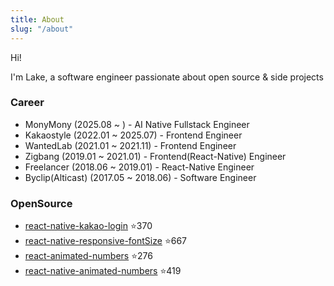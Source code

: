 ```yaml
---
title: About
slug: "/about"
---
```


Hi!

I'm Lake, a software engineer passionate about open source & side projects

### Career

- MonyMony (2025.08 ~ ) - AI Native Fullstack Engineer
- Kakaostyle (2022.01 ~ 2025.07) - Frontend Engineer
- WantedLab (2021.01 ~ 2021.11) - Frontend Engineer
- Zigbang (2019.01 ~ 2021.01) - Frontend(React-Native) Engineer
- Freelancer (2018.06 ~ 2019.01) - React-Native Engineer
- Byclip(Alticast) (2017.05 ~ 2018.06) - Software Engineer

### OpenSource

- [react-native-kakao-login](https://github.com/crossplatformkorea/react-native-kakao-login) ⭐️370
- [react-native-responsive-fontSize](https://github.com/heyman333/react-native-responsive-fontSize) ⭐️667
- [react-animated-numbers](https://github.com/heyman333/react-animated-numbers) ⭐️276
- [react-native-animated-numbers](https://github.com/heyman333/react-native-animated-numbers) ⭐️419
